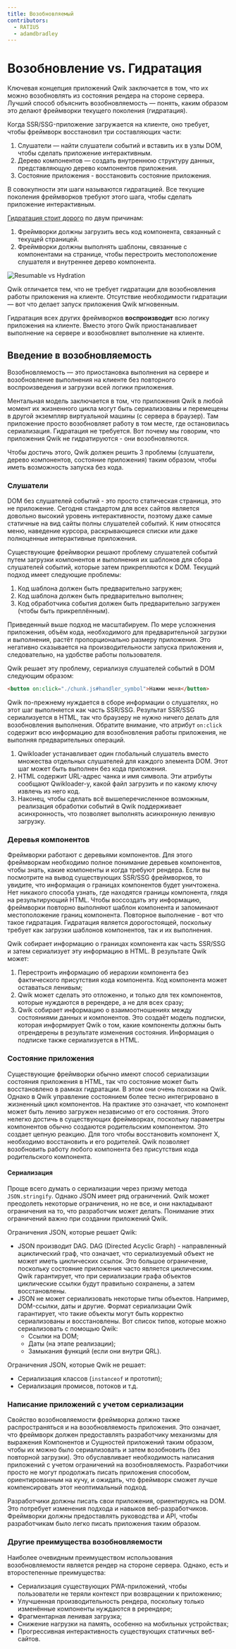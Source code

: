 ```yaml
---
title: Возобновляемый
contributors:
  - RATIU5
  - adamdbradley
---
```


# Возобновление vs. Гидратация

Ключевая концепция приложений Qwik заключается в том, что их можно возобновлять из состояния рендера на стороне сервера. Лучший способ объяснить возобновляемость — понять, каким образом это делают фреймворки текущего поколения (гидратация).

Когда SSR/SSG-приложение загружается на клиенте, оно требует, чтобы фреймворк восстановил три составляющих части:

1. Слушатели — найти слушатели событий и вставить их в узлы DOM, чтобы сделать приложение интерактивным.
2. Дерево компонентов — создать внутреннюю структуру данных, представляющую дерево компонентов приложения.
3. Состояние приложения - восстановить состояние приложения.

В совокупности эти шаги называются гидратацией. Все текущие поколения фреймворков требуют этого шага, чтобы сделать приложение интерактивным.

[Гидратация стоит дорого](https://www.builder.io/blog/hydration-is-pure-overhead) по двум причинам:

1. Фреймворки должны загрузить весь код компонента, связанный с текущей страницей.
2. Фреймворки должны выполнять шаблоны, связанные с компонентами на странице, чтобы перестроить местоположение слушателя и внутреннее дерево компонента.

![Resumable vs Hydration](https://cdn.builder.io/api/v1/image/assets%2FYJIGb4i01jvw0SRdL5Bt%2F04681212764f4025b2b5f5c6a258ad6e?format=webp&width=2000)

Qwik отличается тем, что не требует гидратации для возобновления работы приложения на клиенте. Отсутствие необходимости гидратации — вот что делает запуск приложения Qwik мгновенным.

Гидратация всех других фреймворков **воспроизводит** всю логику приложения на клиенте. Вместо этого Qwik приостанавливает выполнение на сервере и возобновляет выполнение на клиенте.

## Введение в возобновляемость

Возобновляемость — это приостановка выполнения на сервере и возобновление выполнения на клиенте без повторного воспроизведения и загрузки всей логики приложения.

Ментальная модель заключается в том, что приложения Qwik в любой момент их жизненного цикла могут быть сериализованы и перемещены в другой экземпляр виртуальной машины (с сервера в браузер). Там приложение просто возобновляет работу в том месте, где остановилась сериализация. Гидратация не требуется. Вот почему мы говорим, что приложения Qwik не гидратируются - они возобновляются.

Чтобы достичь этого, Qwik должен решить 3 проблемы (слушатели, дерево компонентов, состояние приложения) таким образом, чтобы иметь возможность запуска без кода.

### Слушатели

DOM без слушателей событий - это просто статическая страница, это не приложение. Сегодня стандартом для всех сайтов является довольно высокий уровень интерактивности, поэтому даже самые статичные на вид сайты полны слушателей событий. К ним относятся меню, наведение курсора, раскрывающиеся списки или даже полноценные интерактивные приложения.

Существующие фреймворки решают проблему слушателей событий путем загрузки компонентов и выполнения их шаблонов для сбора слушателей событий, которые затем прикрепляются к DOM. Текущий подход имеет следующие проблемы:

1. Код шаблона должен быть предварительно загружен;
2. Код шаблона должен быть предварительно выполнен;
3. Код обработчика события должен быть предварительно загружен (чтобы быть прикреплённым).

Приведенный выше подход не масштабируем. По мере усложнения приложения, объём кода, необходимого для предварительной загрузки и выполнения, растёт пропорционально размеру приложения. Это негативно сказывается на производительности запуска приложения и, следовательно, на удобстве работы пользователя.

Qwik решает эту проблему, сериализуя слушателей событий в DOM следующим образом:

```html
<button on:click="./chunk.js#handler_symbol">Нажми меня</button>
```

Qwik по-прежнему нуждается в сборе информации о слушателях, но этот шаг выполняется как часть SSR/SSG. Результат SSR/SSG сериализуется в HTML, так что браузеру не нужно ничего делать для возобновления выполнения. Обратите внимание, что атрибут `on:click` содержит всю информацию для возобновления работы приложения, не выполняя предварительных операций.

1. Qwikloader устанавливает один глобальный слушатель вместо множества отдельных слушателей для каждого элемента DOM. Этот шаг может быть выполнен без кода приложения.
2. HTML содержит URL-адрес чанка и имя символа. Эти атрибуты сообщают Qwikloader-у, какой файл загрузить и по какому ключу извлечь из него код.
3. Наконец, чтобы сделать всё вышеперечисленное возможным, реализация обработки событий в Qwik поддерживает асинхронность, что позволяет выполнять асинхронную ленивую загрузку.

### Деревья компонентов

Фреймворки работают с деревьями компонентов. Для этого фреймворкам необходимо полное понимание деревьев компонентов, чтобы знать, какие компоненты и когда требуют рендера. Если вы посмотрите на вывод существующих SSR/SSG фреймворков, то увидите, что информация о границах компонентов будет уничтожена. Нет никакого способа узнать, где находятся границы компонента, глядя на результирующий HTML. Чтобы воссоздать эту информацию, фреймворки повторно выполняют шаблон компонента и запоминают местоположение границ компонента. Повторное выполнение - вот что такое гидратация. Гидратация является дорогостоящей, поскольку требует как загрузки шаблонов компонентов, так и их выполнения.

Qwik собирает информацию о границах компонента как часть SSR/SSG и затем сериализует эту информацию в HTML. В результате Qwik может:

1. Перестроить информацию об иерархии компонента без фактического присутствия кода компонента. Код компонента может оставаться ленивым;
2. Qwik может сделать это отложенно, и только для тех компонентов, которые нуждаются в ререндере, а не для всех сразу;
3. Qwik собирает информацию о взаимоотношениях между состояниями данных и компонентов. Это создаёт модель подписки, которая информирует Qwik о том, какие компоненты должны быть отрендерены в результате изменения состояния. Информация о подписке также сериализуется в HTML.

### Состояние приложения

Существующие фреймворки обычно имеют способ сериализации состояния приложения в HTML, так что состояние может быть восстановлено в рамках гидратации. В этом они очень похожи на Qwik. Однако в Qwik управление состоянием более тесно интегрировано в жизненный цикл компонентов. На практике это означает, что компонент может быть лениво загружен независимо от его состояния. Этого нелегко достичь в существующих фреймворках, поскольку параметры компонентов обычно создаются родительским компонентом. Это создает цепную реакцию. Для того чтобы восстановить компонент X, необходимо восстановить и его родителей. Qwik позволяет возобновить работу любого компонента без присутствия кода родительского компонента.

#### Сериализация

Проще всего думать о сериализации через призму метода `JSON.stringify`. Однако JSON имеет ряд ограничений. Qwik может преодолеть некоторые ограничения, но не все, и они накладывают ограничения на то, что разработчик может делать. Понимание этих ограничений важно при создании приложений Qwik.

Ограничения JSON, которые решает Qwik:

- JSON производит DAG. DAG (Directed Acyclic Graph) - направленный ациклический граф, что означает, что сериализуемый объект не может иметь циклических ссылок. Это большое ограничение, поскольку состояние приложения часто является циклическим. Qwik гарантирует, что при сериализации графа объектов циклические ссылки будут правильно сохранены, а затем восстановлены.
- JSON не может сериализовать некоторые типы объектов. Например, DOM-ссылки, даты и другие. Формат сериализации Qwik гарантирует, что такие объекты могут быть корректно сериализованы и восстановлены. Вот список типов, которые можно сериализовать с помощью Qwik:
  - Ссылки на DOM;
  - Даты (на этапе реализации);
  - Замыкания функций (если они внутри QRL).

Ограничения JSON, которые Qwik не решает:

- Сериализация классов (`instanceof` и прототип);
- Сериализация промисов, потоков и т.д.

### Написание приложений с учетом сериализации

Свойство возобновляемости фреймворка должно также распространяться и на возобновляемость приложения. Это означает, что фреймворк должен предоставлять разработчику механизмы для выражения Компонентов и Сущностей приложений таким образом, чтобы их можно было сериализовать и затем возобновить (без повторной загрузки). Это обуславливает необходимость написания приложений с учетом ограничений на возобновляемость. Разработчики просто не могут продолжать писать приложения способом, ориентированным на кучу, и ожидать, что фреймворк сможет лучше компенсировать этот неоптимальный подход.

Разработчики должны писать свои приложения, ориентируясь на DOM. Это потребует изменения подхода и навыков веб-разработчиков. Фреймворки должны предоставлять руководства и API, чтобы разработчикам было легко писать приложения таким образом.

### Другие преимущества возобновляемости

Наиболее очевидным преимуществом использования возобновляемости является рендер на стороне сервера. Однако, есть и второстепенные преимущества:

- Сериализация существующих PWA-приложений, чтобы пользователи не теряли контекст при возвращении к приложению;
- Улучшенная производительность рендера, поскольку только изменённые компоненты нуждаются в ререндере;
- Фрагментарная ленивая загрузка;
- Снижение нагрузки на память, особенно на мобильных устройствах;
- Прогрессивная интерактивность существующих статичных веб-сайтов.
